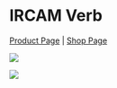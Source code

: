 # IRCAM Verb

[Product Page](https://www.flux.audio/project/ircam-verb/) 
| [Shop Page](https://shop.flux.audio/en_US/products/ircam-verb)

![](https://media.githubusercontent.com/media/FLUX-SE/doc_images/main/Plugins/ircam-verb/verb_00.png)

![](https://media.githubusercontent.com/media/FLUX-SE/doc_images/main/Plugins/ircam-verb/verb_01.png)
